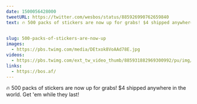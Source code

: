 ```yaml
---
date: 1500056428000
tweetURL: https://twitter.com/wesbos/status/885926990762659840
text: 🔥 500 packs of stickers are now up for grabs! $4 shipped anywhere in the world. Get 'em while they last!

 
slug: 500-packs-of-stickers-are-now-up
images:
  - https://pbs.twimg.com/media/DEtxok8VoAAd78E.jpg
videos:
  - https://pbs.twimg.com/ext_tw_video_thumb/885931882969300992/pu/img/RrScSTbAG-usVFGH.mp4
links:
  - https://bos.af/
---
```

🔥 500 packs of stickers are now up for grabs! $4 shipped anywhere in the world. Get 'em while they last!
